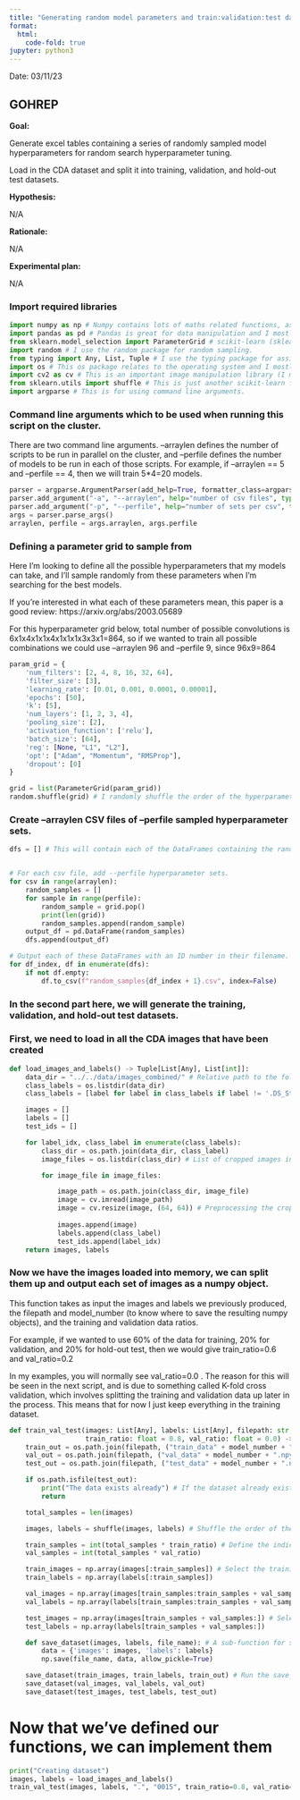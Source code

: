 ```yaml
---
title: "Generating random model parameters and train:validation:test dataset split"
format:
  html:
    code-fold: true
jupyter: python3
---
```

 
Date: 03/11/23

## GOHREP
**Goal:**

Generate excel tables containing a series of randomly sampled model hyperparameters for random search hyperparameter tuning.

Load in the CDA dataset and split it into training, validation, and hold-out test datasets.

**Hypothesis:**

N/A

**Rationale:**

N/A

**Experimental plan:**

N/A

### Import required libraries
```python
import numpy as np # Numpy contains lots of maths related functions, as well as datatypes such as the numpy array.
import pandas as pd # Pandas is great for data manipulation and I mostly use it for the pandas dataframes.
from sklearn.model_selection import ParameterGrid # scikit-learn (sklearn) is a machine learning framework.
import random # I use the random package for random sampling.
from typing import Any, List, Tuple # I use the typing package for assigning types to my function parameters - this means if we try to give a function e.g. a string instead of an integer by mistake it will give an error.
import os # This os package relates to the operating system and I mostly use it for reading from and writing to files.
import cv2 as cv # This is an important image manipulation library (I mentioned it as OpenCV).
from sklearn.utils import shuffle # This is just another scikit-learn function.
import argparse # This is for using command line arguments.
```

### Command line arguments which to be used when running this script on the cluster.

There are two command line arguments. --arraylen defines the number of scripts to be run in parallel on the cluster, and --perfile defines the number of models to be run in each of those scripts. For example, if --arraylen == 5 and --perfile == 4, then we will train 5*4=20 models.

```python
parser = argparse.ArgumentParser(add_help=True, formatter_class=argparse.RawDescriptionHelpFormatter, description = "random_search_array_sample")
parser.add_argument("-a", "--arraylen", help="number of csv files", type=int, default=None)
parser.add_argument("-p", "--perfile", help="number of sets per csv", type=int, default=None)
args = parser.parse_args()
arraylen, perfile = args.arraylen, args.perfile
```

### Defining a parameter grid to sample from

Here I'm looking to define all the possible hyperparameters that my models can take, and I'll sample randomly from these parameters when I'm searching for the best models.

If you're interested in what each of these parameters mean, this paper is a good review: https://arxiv.org/abs/2003.05689

For this hyperparameter grid below, total number of possible convolutions is 6x1x4x1x1x4x1x1x1x3x3x1=864, so if we wanted to train all possible combinations we could use --arraylen 96 and --perfile 9, since 96x9=864

```python
param_grid = {
    'num_filters': [2, 4, 8, 16, 32, 64],
    'filter_size': [3],
    'learning_rate': [0.01, 0.001, 0.0001, 0.00001],
    'epochs': [50],
    'k': [5],
    'num_layers': [1, 2, 3, 4],
    'pooling_size': [2],
    'activation_function': ['relu'],
    'batch_size': [64],
    'reg': [None, "L1", "L2"],
    'opt': ["Adam", "Momentum", "RMSProp"],
    'dropout': [0]
}

grid = list(ParameterGrid(param_grid))
random.shuffle(grid) # I randomly shuffle the order of the hyperparameter sets here so I can just loop through them when I'm sampling.
```

### Create --arraylen CSV files of --perfile sampled hyperparameter sets.
```python
dfs = [] # This will contain each of the DataFrames containing the randomly sampled hyperparameter sets.


# For each csv file, add --perfile hyperparameter sets.
for csv in range(arraylen):
    random_samples = []
    for sample in range(perfile):
        random_sample = grid.pop()
        print(len(grid))
        random_samples.append(random_sample)
    output_df = pd.DataFrame(random_samples)
    dfs.append(output_df)

# Output each of these DataFrames with an ID number in their filename.
for df_index, df in enumerate(dfs):
    if not df.empty:
        df.to_csv(f"random_samples{df_index + 1}.csv", index=False)
```


### In the second part here, we will generate the training, validation, and hold-out test datasets.

### First, we need to load in all the CDA images that have been created
```python
def load_images_and_labels() -> Tuple[List[Any], List[int]]:
    data_dir = "../../data/images_combined/" # Relative path to the folders containing the CDAs
    class_labels = os.listdir(data_dir)
    class_labels = [label for label in class_labels if label != '.DS_Store'] # Remove .DS_Store

    images = []
    labels = []
    test_ids = []

    for label_idx, class_label in enumerate(class_labels):
        class_dir = os.path.join(data_dir, class_label)     
        image_files = os.listdir(class_dir) # List of cropped images in the current class directory (e.g. all the images scored '2').

        for image_file in image_files:

            image_path = os.path.join(class_dir, image_file)
            image = cv.imread(image_path)
            image = cv.resize(image, (64, 64)) # Preprocessing the cropped images to be the same size (64x64 pixels).
            
            images.append(image)
            labels.append(class_label)
            test_ids.append(label_idx)
    return images, labels
```


### Now we have the images loaded into memory, we can split them up and output each set of images as a numpy object.

This function takes as input the images and labels we previously produced, the filepath and model_number (to know where to save the resulting numpy objects), and the training and validation data ratios.

For example, if we wanted to use 60% of the data for training, 20% for validation, and 20% for hold-out test, then we would give train_ratio=0.6 and val_ratio=0.2

In my examples, you will normally see val_ratio=0.0 . The reason for this will be seen in the next script, and is due to something called K-fold cross validation, which involves splitting the training and validation data up later in the process. This means that for now I just keep everything in the training dataset.

```python
def train_val_test(images: List[Any], labels: List[Any], filepath: str, model_number: str,
                   train_ratio: float = 0.8, val_ratio: float = 0.0) -> None:
    train_out = os.path.join(filepath, ("train_data" + model_number + ".npy")) # The filepaths to save the final datasets.
    val_out = os.path.join(filepath, ("val_data" + model_number + ".npy"))
    test_out = os.path.join(filepath, ("test_data" + model_number + ".npy"))

    if os.path.isfile(test_out):
        print("The data exists already") # If the dataset already exists don't bother making it again (could change the data which we don't want)
        return

    total_samples = len(images)

    images, labels = shuffle(images, labels) # Shuffle the order of the images and labels

    train_samples = int(total_samples * train_ratio) # Define the indices to split the data.
    val_samples = int(total_samples * val_ratio)

    train_images = np.array(images[:train_samples]) # Select the training split
    train_labels = np.array(labels[:train_samples])

    val_images = np.array(images[train_samples:train_samples + val_samples]) # Select the validation split
    val_labels = np.array(labels[train_samples:train_samples + val_samples])

    test_images = np.array(images[train_samples + val_samples:]) # Select the test split
    test_labels = np.array(labels[train_samples + val_samples:])

    def save_dataset(images, labels, file_name): # A sub-function for saving the datasets
        data = {'images': images, 'labels': labels}
        np.save(file_name, data, allow_pickle=True)

    save_dataset(train_images, train_labels, train_out) # Run the save_dataset() function on the three data splits.
    save_dataset(val_images, val_labels, val_out)
    save_dataset(test_images, test_labels, test_out)
```

# Now that we've defined our functions, we can implement them
```python
print("Creating dataset")
images, labels = load_images_and_labels()
train_val_test(images, labels, ".", "0015", train_ratio=0.8, val_ratio=0.0)
```
